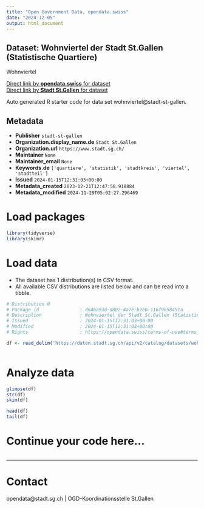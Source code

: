```yaml
---
title: "Open Government Data, opendata.swiss"
date: "2024-12-05"
output: html_document
---
```


## Dataset: Wohnviertel der Stadt St.Gallen (Statistische Quartiere)

Wohnviertel

[Direct link by **opendata.swiss** for dataset](https://opendata.swiss/de/dataset/wohnviertel-der-stadt-st-gallen-statistische-quartiere)<br>
[Direct link by **Stadt St.Gallen** for dataset](https://daten.stadt.sg.ch/explore/dataset/wohnviertel/)

Auto generated R starter code for data set wohnviertel@stadt-st-gallen.

## Metadata

- **Publisher** `stadt-st-gallen`
- **Organization.display_name.de** `Stadt St.Gallen`
- **Organization.url** `https://www.stadt.sg.ch/`
- **Maintainer** `None`
- **Maintainer_email** `None`
- **Keywords.de** `['quartiere', 'statistik', 'stadtkreis', 'viertel', 'stadtteil']`
- **Issued** `2024-01-15T12:31:03+00:00`
- **Metadata_created** `2023-12-21T12:47:58.918884`
- **Metadata_modified** `2024-11-29T05:02:27.296469`


# Load packages

```r

library(tidyverse)
library(skimr)

```

# Load data

-   The dataset has 1 distribution(s) in CSV format.
-   All available CSV distributions are listed below and can be read into a tibble.

```r

# Distribution 0
# Package_id               : d646a93d-d802-4a7e-b2eb-116f9658451a
# Description              : Wohnviertel der Stadt St.Gallen (Statistische Quartiere) (csv)
# Issued                   : 2024-01-15T12:31:03+00:00
# Modified                 : 2024-01-15T12:31:03+00:00
# Rights                   : https://opendata.swiss/terms-of-use#terms_by

df <- read_delim('https://daten.stadt.sg.ch/api/v2/catalog/datasets/wohnviertel/exports/csv?use_labels=true')



```

# Analyze data

```r

glimpse(df)
str(df)
skim(df)

head(df)
tail(df)

```

# Continue your code here...

```r

```

------------------------------------------------------------------------

# Contact

opendata@stadt.sg.ch | OGD-Koordinationsstelle St.Gallen
